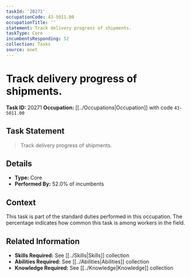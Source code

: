 ```yaml
---
taskId: '20271'
occupationCode: 43-5011.00
occupationTitle: ''
statement: Track delivery progress of shipments.
taskType: Core
incumbentsResponding: 52
collection: Tasks
source: onet
---
```

# Track delivery progress of shipments.

**Task ID:** 20271
**Occupation:** [[../Occupations|Occupation]] with code `43-5011.00`

## Task Statement

> Track delivery progress of shipments.

## Details

- **Type:** Core
- **Performed By:** 52.0% of incumbents

## Context

This task is part of the standard duties performed in this occupation. The percentage indicates how common this task is among workers in the field.

## Related Information

- **Skills Required:** See [[../Skills|Skills]] collection
- **Abilities Required:** See [[../Abilities|Abilities]] collection
- **Knowledge Required:** See [[../Knowledge|Knowledge]] collection
